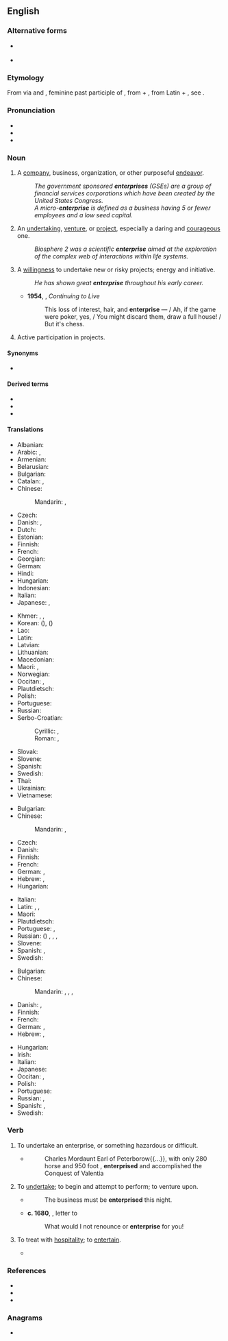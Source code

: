 {{also|Enterprise}}
==English==
{{wikipedia}}

===Alternative forms===
* {{l|en|enterprize}} {{qualifier|chiefly archaic}}
* {{l|en|entreprise}} {{qualifier|chiefly archaic}}

===Etymology===
{{root|en|ine-pro|*gʰed-}}
From {{der|en|fro|-}} via {{der|en|enm|-}} and {{der|en|frm|entreprise}}, feminine past participle of {{m|fro|entreprendre||to undertake}}, from {{m|frm|entre||in between}} + {{m|fro|prendre||to take}}, from Latin {{m|la|inter}} + {{m|la|prehendō}}, see {{m|en|prehensile}}.

===Pronunciation===
* {{IPA|en|/ˈɛntɚˌpɹaɪz/}}
* {{hyph|en|en|ter|prise}}
* {{audio|en|en-us-enterprise.ogg|Audio (US)}}

===Noun===
{{en-noun|~}}

# A [[company]], business, organization, or other purposeful [[endeavor]].
#: ''The government sponsored '''enterprises''' (GSEs) are a group of financial services corporations which have been created by the United States Congress.''
#: ''A micro-'''enterprise''' is defined as a business having 5 or fewer employees and a low seed capital.''
# An [[undertaking]], [[venture]], or [[project]], especially a daring and [[courageous]] one.
#: ''Biosphere 2 was a scientific '''enterprise''' aimed at the exploration of the complex web of interactions within life systems.''
# {{lb|en|uncountable}} A [[willingness]] to undertake new or risky projects; energy and initiative.
#: ''He has shown great '''enterprise''' throughout his early career.''
#* '''1954''', {{w|Philip Larkin}}, ''Continuing to Live''
#*: This loss of interest, hair, and '''enterprise''' — / Ah, if the game were poker, yes, / You might discard them, draw a full house! / But it's chess.
# {{lb|en|uncountable}} Active participation in projects. {{rfex|en}}

====Synonyms====
* {{l|en|initiative}}

====Derived terms====
* {{l|en|enterprising}}
* {{l|en|commercial enterprise}}
* {{l|en|scientific enterprise}}

====Translations====
{{trans-top|company, business, organization, or endeavor}}
* Albanian: {{t+|sq|ndërmarrje|f}}
* Arabic: {{t|ar|مُغَامَرَة|f}} {{qualifier|venture}}, {{t|ar|شَرِكَة|f}} {{qualifier|company}}
* Armenian: {{t+|hy|ձեռնարկություն}}
* Belarusian: {{t|be|прадпрые́мства|n}}
* Bulgarian: {{t+|bg|предприя́тие|n}}
* Catalan: {{t+|ca|empresa|f}}, {{t+|ca|companyia|f}}
* Chinese:
*: Mandarin: {{t+|cmn|企業}}, {{t+|cmn|企业|tr=qǐyè}}
* Czech: {{t+|cs|podnik|m}}
* Danish: {{t+|da|virksomhed}}, {{t|da|foretagende}}
* Dutch: {{t+|nl|onderneming|f}}
* Estonian: {{t|et|ettevõte}}
* Finnish: {{t+|fi|yritys}}
* French: {{t+|fr|entreprise|f}}
* Georgian: {{t|ka|საწარმო}}
* German: {{t+|de|Unternehmen|n}}
* Hindi: {{t+|hi|उद्यम|m|sc=Deva}}
* Hungarian: {{t+|hu|vállalkozás}}
* Indonesian: {{t|id|badan usaha}}
* Italian: {{t+|it|impresa|f}}
* Japanese: {{t+|ja|企業|tr=きぎょう, kigyō}}, {{t+|ja|事業|tr=じぎょう, jigyō}}
{{trans-mid}}
* Khmer: {{t+|km|ក្រុមហ៊ុន}}, {{t+|km|សហគ្រាស}}, {{t|km|ឧស្សាហកម្ម}}
* Korean: {{t+|ko|사업}} ({{t+|ko|事業}}), {{t+|ko|기업}} ({{t+|ko|企業}})
* Lao: {{t+|lo|ທຸລະກິດ}}
* Latin: {{t|la|coeptus|n}}
* Latvian: {{t|lv|uzņēmums|m}}
* Lithuanian: {{t+|lt|įmonė|f}}
* Macedonian: {{t|mk|претпријатие|n}}
* Maori: {{t|mi|hinonga}}, {{t|mi|pakihi}}
* Norwegian: {{t|no|foretagende}}
* Occitan: {{t+|oc|entrepresa|f}}, {{t|oc|empresa|f}}
* Plautdietsch: {{t|pdt|Äwanämunk|f}}
* Polish: {{t+|pl|przedsiębiorstwo|n}}
* Portuguese: {{t+|pt|empresa|f}}
* Russian: {{t+|ru|предприя́тие|n}}
* Serbo-Croatian:
*: Cyrillic: {{t|sh|предузеће|n}}, {{t|sh|подузеће|n}}
*: Roman: {{t+|sh|preduzeće|n}}, {{t+|sh|poduzeće|n}}
* Slovak: {{t|sk|podnik|m}}
* Slovene: {{t|sl|podjetje|n}}
* Spanish: {{t+|es|empresa|f}}
* Swedish: {{t+|sv|företag|n}}
* Thai: {{t+|th|ธุรกิจ}}
* Ukrainian: {{t+|uk|підприє́мство|n}}
* Vietnamese: {{t+|vi|xí nghiệp}}
{{trans-bottom}}

{{trans-top|undertaking, especially a daring and courageous one}}
* Bulgarian: {{t+|bg|предприемчи́вост|f}}
* Chinese:
*: Mandarin: {{t+|cmn|事業}}, {{t+|cmn|事业|tr=shìyè}}
* Czech: {{t+|cs|podnik|m}}
* Danish: {{t|da|bedrift}}
* Finnish: {{t+|fi|hanke}}
* French: {{t+|fr|venture|f}}
* German: {{t+|de|Unterfangen|n}}, {{t+|de|Vorhaben|m}}
* Hebrew: {{t+|he|מבצע|tr=mivtsa}}, {{t|he|יזמה|tr=yozma}}
* Hungarian: {{t+|hu|vállalkozás}}
{{trans-mid}}
* Italian: {{t+|it|impresa|f}}
* Latin: {{t|la|susceptum|n}}, {{t|la|ausum|n}}, {{t|la|coeptus|n}}
* Maori: {{t|mi|hinonga}}
* Plautdietsch: {{t|pdt|Äwanämunk|f}}
* Portuguese: {{t+|pt|empreendimento}}, {{t|pt|empreitada|f}}
* Russian: ({{l|ru|рискованный}}) {{t+|ru|прое́кт|m|tr=proékt}}, {{t+|ru|начина́ние|n}}, {{t+|ru|зате́я|f}}, {{t+|ru|предприя́тие|n}}
* Slovene: {{t|sl|podvig|m}}
* Spanish: {{t+|es|empresa}}, {{t+|es|emprendimiento}}
* Swedish: {{t|sv|vågstycke|n}}
{{trans-bottom}}

{{trans-top|willingness to undertake projects, energy and initiative}}
* Bulgarian: {{t+|bg|инициати́ва|f}}
* Chinese:
*: Mandarin: {{t+|cmn|事業心|sc=Hani}}, {{t+|cmn|事业心|tr=shìyèxīn|sc=Hani}}, {{t+|cmn|進取心|sc=Hani}}, {{t+|cmn|进取心|tr=jìnqǔxīn|sc=Hani}}
* Danish: {{t|da|foretagsomhed}}, {{t|da|initiativ}}
* Finnish: {{t+|fi|yritteliäisyys}}
* French: {{t+|fr|initiative|f}}
* German: {{t|de|Unternehmungsgeist|m}}, {{t+|de|Unternehmungslust|f}}
* Hebrew: {{t|he|יזמות|tr=yazamut}}, {{t|he|יזמה|tr=yozma}}
{{trans-mid}}
* Hungarian: {{t|hu|vállalkozókedv}}
* Irish: {{t|ga|borrúlacht|f}}
* Italian: {{t+|it|iniziativa|f}}
* Japanese: {{t|ja|冒険心|tr=ぼうけんしん, bōkenshin}}
* Occitan: {{t|oc|esperit d'entrepresa}}, {{t+|oc|volontat|f}}
* Polish: {{t+|pl|przedsiębiorczość|f}}
* Portuguese: {{t+|pt|iniciativa|f}}
* Russian: {{t+|ru|предприи́мчивость|f}}, {{t+|ru|инициати́ва|f}}
* Spanish: {{t+|es|empuje}}, {{t+|es|iniciativa}}
* Swedish: {{t|sv|vågstycke|c}}
{{trans-bottom}}

===Verb===
{{en-verb}}

# {{lb|en|intransitive}} To undertake an enterprise, or something hazardous or difficult.
#* {{RQ:Pope IOH}}
#*:Charles Mordaunt Earl of Peterborow{{...}}, with only 280 horse and 950 foot , '''enterprised''' and accomplished the Conquest of Valentia 
# {{lb|en|transitive}} To [[undertake]]; to begin and attempt to perform; to venture upon.
#* {{RQ:Dryden The Conquest of Granada}}
#*: The business must be '''enterprised''' this night.
#* '''c. 1680''', {{w|Thomas Otway}}, letter to {{w|Elizabeth Barry}}
#*: What would I not renounce or '''enterprise''' for you!
# {{lb|en|transitive}} To treat with [[hospitality]]; to [[entertain]].
#* {{RQ:Spenser Faerie Queene|canto=II|book=II|stanza=14|passage=Him at the threshold met, and well did '''enterprize'''.}}

{{Webster 1913}}

===References===
* {{R:OneLook}}
* {{R:Keywords 21st}}
* {{R:Century 1911}}

===Anagrams===
* {{anagrams|en|a=eeeinprrst|entreprise}}